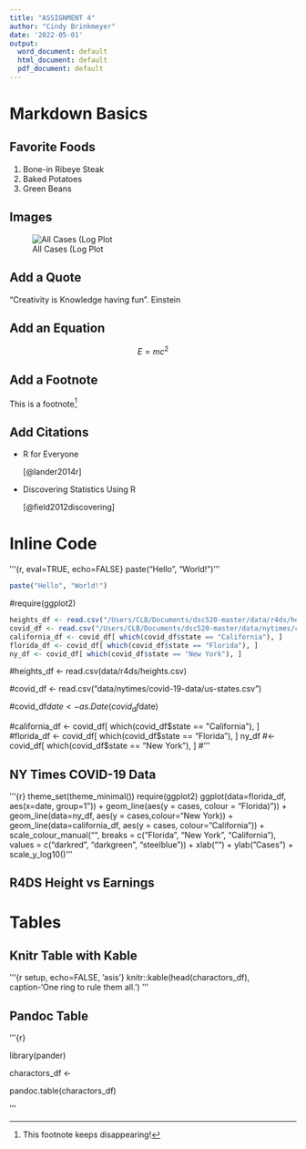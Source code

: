 ```yaml
---
title: "ASSIGNMENT 4"
author: "Cindy Brinkmeyer"
date: '2022-05-01'
output:
  word_document: default
  html_document: default
  pdf_document: default
---
```


# Markdown Basics

## Favorite Foods

1.  Bone-in Ribeye Steak
2.  Baked Potatoes
3.  Green Beans

## Images

![All Cases (Log Plot](CopyOfWeek6-10-all-cases-log.png)


## Add a Quote

"Creativity is Knowledge having fun". Einstein

## Add an Equation

$$E=mc^2$$

## Add a Footnote

This is a footnote[^1]

[^1]: This footnote keeps disappearing!

## Add Citations

-   R for Everyone

    [@lander2014r]

-   Discovering Statistics Using R

    [@field2012discovering]

# Inline Code

'''{r, eval=TRUE, echo=FALSE}
paste("Hello", "World!")
'''
```r
paste("Hello", "World!")
```

#require(ggplot2)
```r
heights_df <- read.csv("/Users/CLB/Documents/dsc520-master/data/r4ds/heights.csv")
covid_df <- read.csv("/Users/CLB/Documents/dsc520-master/data/nytimes/covid-19-data/us-states.csv")
california_df <- covid_df[ which(covid_df$state == "California"), ] 
florida_df <- covid_df[ which(covid_df$state == "Florida"), ] 
ny_df <- covid_df[ which(covid_df$state == "New York"), ] 

```

#heights_df <- read.csv(data/r4ds/heights.csv)

#covid_df <- read.csv("data/nytimes/covid-19-data/us-states.csv")

#covid_df$date <- as.Date(covid_df$date)

#california_df <- covid_df[ which(covid_df$state == "California"), ] 
#florida_df <- covid_df[ which(covid_df$state == "Florida"), ] ny_df 
#<- covid_df[ which(covid_df\$state == "New York"), ] 
#'''

## NY Times COVID-19 Data

'''{r}
theme_set(theme_minimal())
require(ggplot2)
ggplot(data=florida_df, aes(x=date, group=1")) + 
geom_line(aes(y = cases, colour = "Florida)")) + 
geom_line(data=ny_df, aes(y = cases,colour="New York)) + geom_line(data=california_df, aes(y = cases, colour= "California")) + scale_colour_manual("", breaks = c("Florida", "New York", "California"), values = c("darkred", "darkgreen", "steelblue")) + xlab("") + ylab("Cases") + scale_y_log10()
'''

## R4DS Height vs Earnings

# Tables

## Knitr Table with Kable

'''{r setup, echo=FALSE, 'asis'} 
knitr::kable(head(charactors_df), caption-'One ring to rule them all.') '''

## Pandoc Table

'''{r}

library(pander)

charactors_df <-

pandoc.table(charactors_df)

'''


